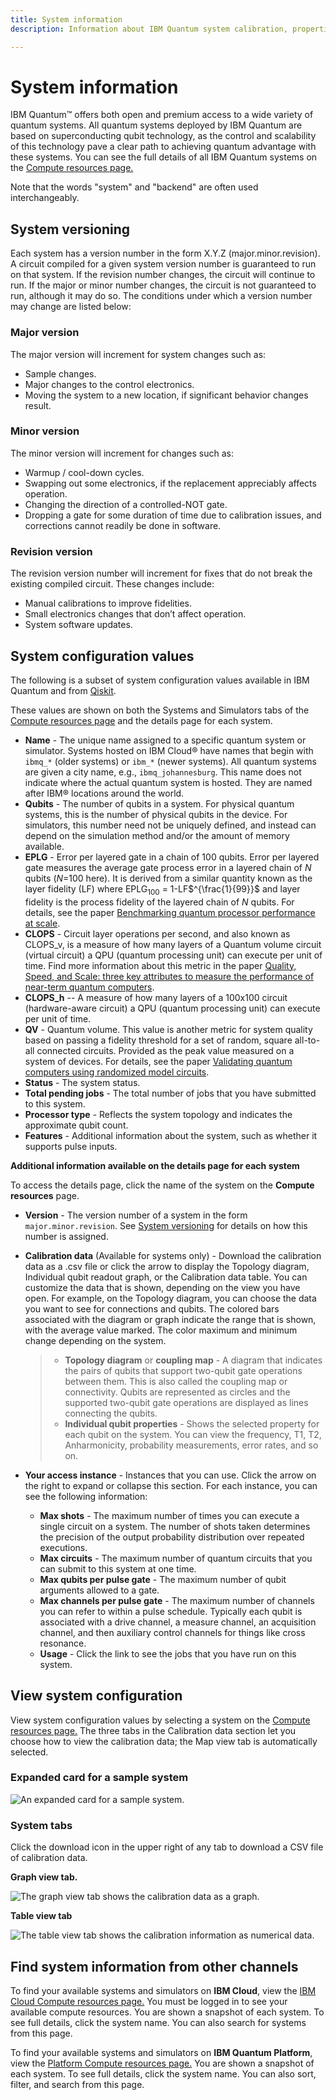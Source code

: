```yaml
---
title: System information
description: Information about IBM Quantum system calibration, properties, and versioning

---
```


# System information

IBM Quantum&trade; offers both open and premium access to a wide variety of quantum systems. All quantum systems deployed by IBM Quantum are based on superconducting qubit technology, as the control and scalability of this technology pave a clear path to achieving quantum advantage with these systems. You can see the full details of all IBM Quantum systems on the [Compute resources page.](https://quantum.ibm.com/services/resources?tab=systems)

Note that the words "system" and "backend" are often used interchangeably.

## System versioning

Each system has a version number in the form X.Y.Z (major.minor.revision). A circuit compiled for a given system version number is guaranteed to run on that system. If the revision number changes, the circuit will continue to run. If the major or minor number changes, the circuit is not guaranteed to run, although it may do so. The conditions under which a version number may change are listed below:

### Major version

The major version will increment for system changes such as:

*   Sample changes.
*   Major changes to the control electronics.
*   Moving the system to a new location, if significant behavior changes result.

### Minor version

The minor version will increment for changes such as:

*   Warmup / cool-down cycles.
*   Swapping out some electronics, if the replacement appreciably affects operation.
*   Changing the direction of a controlled-NOT gate.
*   Dropping a gate for some duration of time due to calibration issues, and corrections cannot readily be done in software.

### Revision version

The revision version number will increment for fixes that do not break the existing compiled circuit. These changes include:

*   Manual calibrations to improve fidelities.
*   Small electronics changes that don’t affect operation.
*   System software updates.

## System configuration values

The following is a subset of system configuration values available in IBM Quantum and from [Qiskit](/api/qiskit/qiskit.providers.models.BackendConfiguration).

These values are shown on both the Systems and Simulators tabs of the [Compute resources page](https://quantum.ibm.com/services/resources?services=systems) and the details page for each system.

*   **Name** - The unique name assigned to a specific quantum system or simulator. Systems hosted on IBM Cloud® have names that begin with `ibmq_*` (older systems) or `ibm_*` (newer systems). All quantum systems are given a city name, e.g., `ibmq_johannesburg`. This name does not indicate where the actual quantum system is hosted. They are named after IBM&reg; locations around the world.
*   **Qubits** - The number of qubits in a system. For physical quantum systems, this is the number of physical qubits in the device. For simulators, this number need not be uniquely defined, and instead can depend on the simulation method and/or the amount of memory available.
*   **EPLG** - Error per layered gate in a chain of 100 qubits. Error per layered gate measures the average gate process error in a layered chain of $N$ qubits ($N$=100 here). It is derived from a similar quantity known as the layer fidelity (LF) where EPLG$_{100}$ = 1-LF$^{\frac{1}{99}}$ and layer fidelity is the process fidelity of the layered chain of $N$ qubits. For details, see the paper [Benchmarking quantum processor performance at scale](https://arxiv.org/abs/2311.05933).
*   **CLOPS** - Circuit layer operations per second, and also known as CLOPS_v, is a measure of how many layers of a Quantum volume circuit (virtual circuit) a QPU (quantum processing unit) can execute per unit of time. Find more information about this metric in the paper [Quality, Speed, and Scale: three key attributes to measure the performance of near-term quantum computers](https://arxiv.org/abs/2110.14108).
* **CLOPS_h** -- A measure of how many layers of a 100x100 circuit (hardware-aware circuit) a QPU (quantum processing unit) can execute per unit of time.
*   **QV** - Quantum volume. This value is another metric for system quality based on passing a fidelity threshold for a set of random, square all-to-all connected circuits. Provided as the peak value measured on a system of devices. For details, see the paper [Validating quantum computers using randomized model circuits](https://arxiv.org/abs/1811.12926).
*   **Status** - The system status.
*   **Total pending jobs** - The total number of jobs that you have submitted to this system.
*   **Processor type** - Reflects the system topology and indicates the approximate qubit count.
*   **Features** - Additional information about the system, such as whether it supports pulse inputs.

**Additional information available on the details page for each system**

To access the details page, click the name of the system on the **Compute resources** page.

*   **Version** - The version number of a system in the form `major.minor.revision`. See [System versioning](#system-versioning) for details on how this number is assigned.

*   **Calibration data** (Available for systems only) - Download the calibration data as a .csv file or click the arrow to display the Topology diagram, Individual qubit readout graph, or the Calibration data table. You can customize the data that is shown, depending on the view you have open. For example, on the Topology diagram, you can choose the data you want to see for connections and qubits. The colored bars associated with the diagram or graph indicate the range that is shown, with the average value marked. The color maximum and minimum change depending on the system.

    > *   <span id="coupling-map">**Topology diagram** or **coupling map** </span> - A diagram that indicates the pairs of qubits that support two-qubit gate operations between them. This is also called the coupling map or connectivity. Qubits are represented as circles and the supported two-qubit gate operations are displayed as lines connecting the qubits.
    > *   **Individual qubit properties** - Shows the selected property for each qubit on the system. You can view the frequency, T1, T2, Anharmonicity, probability measurements, error rates, and so on.

*   **Your access instance** - Instances that you can use. Click the arrow on the right to expand or collapse this section. For each instance, you can see the following information:

    *   **Max shots** - The maximum number of times you can execute a single circuit on a system. The number of shots taken determines the precision of the output probability distribution over repeated executions.
    *   **Max circuits** - The maximum number of quantum circuits that you can submit to this system at one time.
    *   **Max qubits per pulse gate** - The maximum number of qubit arguments allowed to a gate.
    *   **Max channels per pulse gate** - The maximum number of channels you can refer to within a pulse schedule. Typically each qubit is associated with a drive channel, a measure channel, an acquisition channel, and then auxiliary control channels for things like cross resonance.
    *   **Usage** - Click the link to see the jobs that you have run on this system.

## View system configuration

View system configuration values by selecting a system on the [Compute resources page.](https://quantum.ibm.com/services/resources?services=systems) The three tabs in the Calibration data section let you choose how to view the calibration data; the Map view tab is automatically selected.

### Expanded card for a sample system 

![An expanded card for a sample system.](/images/run/exp-card.png "Expanded card for a sample system")

### System tabs

Click the download icon in the upper right of any tab to download a CSV file of calibration data.

**Graph view tab.**

![The graph view tab shows the calibration data as a graph.](/images/run/graph-view1.png "Graph view tab")

**Table view tab**

![The table view tab shows the calibration information as numerical data.](/images/run/table-view.png "Table view tab")


## Find system information from other channels

To find your available systems and simulators on **IBM Cloud**, view the [IBM Cloud Compute resources page.](https://cloud.ibm.com/quantum/resources/your-resources) You must be logged in to see your available compute resources. You are shown a snapshot of each system. To see full details, click the system name. You can also search for systems from this page.

To find your available systems and simulators on **IBM Quantum Platform**, view the [Platform Compute resources page.](https://quantum.ibm.com/services/resources) You are shown a snapshot of each system. To see full details, click the system name. You can also sort, filter, and search from this page.